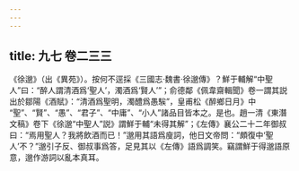 ```yaml
---
---
---
```

title: 九七 卷二三三
---




《徐邈》（出《異苑》）。按何不逕採《三國志·魏書·徐邈傳》？鮮于輔解“中聖人”曰：“醉人謂清酒爲‘聖人’，濁酒爲‘賢人’”；俞德鄰《佩韋齋輯聞》卷一謂其説出於鄒陽《酒賦》：“清酒爲聖明，濁醴爲愚騃”，皇甫松《醉鄉日月》中 “聖”、“賢”、“愚”、“君子”、“中庸”、“小人”諸品目皆本之。是也。趙一清《東潛文稿》卷下《徐邈“中聖人”説》謂鮮于輔“未得其解”；《左傳》襄公二十二年御叔曰：“焉用聖人？我將飲酒而已！”邈用其語爲廋詞，他日文帝問：“頗復中‘聖人’不？”邈引子反、御叔事爲答，足見其以《左傳》語爲調笑。竊謂鮮于得邈語原意，邈作游詞以亂本真耳。